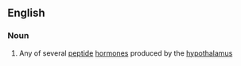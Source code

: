 ==English==

===Noun===
{{en-noun}}

# Any of several [[peptide]] [[hormone]]s produced by the [[hypothalamus]]